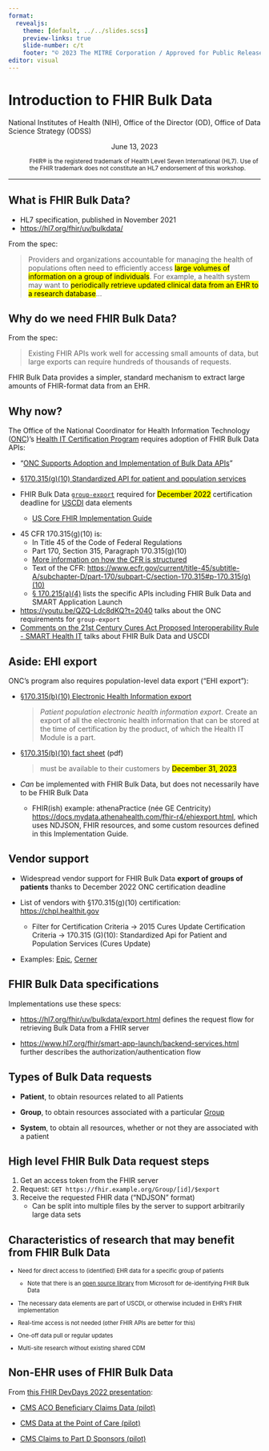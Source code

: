 ```yaml
---
format:
  revealjs:
    theme: [default, ../../slides.scss]
    preview-links: true
    slide-number: c/t
    footer: "© 2023 The MITRE Corporation / Approved for Public Release / Case #23-0966"
editor: visual
---
```


# Introduction to FHIR Bulk Data {background-image="/images/nih_slide_background.png" background-size="100vw 100vh" background-color="#20558A"}

National Institutes of Health (NIH), Office of the Director (OD), Office of Data Science Strategy (ODSS)

<center>June 13, 2023</center>

::: {style="padding-left: 3em;"}
<small>FHIR® is the registered trademark of Health Level Seven International (HL7). Use of the FHIR trademark does not constitute an HL7 endorsement of this workshop.</small>
:::

::: footer
:::

------------------------------------------------------------------------

## What is FHIR Bulk Data?

-   HL7 specification, published in November 2021
-   <https://hl7.org/fhir/uv/bulkdata/>

From the spec:

> Providers and organizations accountable for managing the health of populations often need to efficiently access <mark>large volumes of information on a group of individuals</mark>. For example, a health system may want to <mark>periodically retrieve updated clinical data from an EHR to a research database</mark>...

## Why do we need FHIR Bulk Data?

From the spec:

> Existing FHIR APIs work well for accessing small amounts of data, but large exports can require hundreds of thousands of requests.

FHIR Bulk Data provides a simpler, standard mechanism to extract large amounts of FHIR-format data from an EHR.

## Why now?

The Office of the National Coordinator for Health Information Technology ([ONC](https://www.healthit.gov))'s [Health IT Certification Program](https://www.healthit.gov/topic/certification-ehrs/certification-health-it) requires adoption of FHIR Bulk Data APIs:

-   "[ONC Supports Adoption and Implementation of Bulk Data APIs](https://www.healthit.gov/buzz-blog/health-it/onc-supports-adoption-and-implementation-of-bulk-data-apis)"

-   [§170.315(g)(10) Standardized API for patient and population services](https://www.healthit.gov/test-method/standardized-api-patient-and-population-services)

-   FHIR Bulk Data [`group-export`](https://hl7.org/fhir/uv/bulkdata/OperationDefinition-group-export.html) required for <mark>December 2022</mark> certification deadline for [USCDI](https://www.healthit.gov/isa/united-states-core-data-interoperability-uscdi) data elements

    -   [US Core FHIR Implementation Guide](https://www.hl7.org/fhir/us/core/)

<aside class="notes">

-   45 CFR 170.315(g)(10) is:
    -   In Title 45 of the Code of Federal Regulations
    -   Part 170, Section 315, Paragraph 170.315(g)(10)
    -   [More information on how the CFR is structured](https://www.archives.gov/files/federal-register/tutorial/tutorial_060.pdf)
    -   Text of the CFR: <https://www.ecfr.gov/current/title-45/subtitle-A/subchapter-D/part-170/subpart-C/section-170.315#p-170.315(g)(10)>
    -   [§ 170.215(a)(4)](https://www.law.cornell.edu/cfr/text/45/170.215) lists the specific APIs including FHIR Bulk Data and SMART Application Launch
-   <https://youtu.be/QZQ-Ldc8dKQ?t=2040> talks about the ONC requirements for `group-export`
-   [Comments on the 21st Century Cures Act Proposed Interoperability Rule - SMART Health IT](https://smarthealthit.org/2019/05/final-smart-team-comments-on-the-21st-century-cures-act-interoperability-rule/#) talks about FHIR Bulk Data and USCDI

</aside>

## Aside: EHI export

::: r-fit-text
ONC's program also requires population-level data export ("EHI export"):

-   [§170.315(b)(10) Electronic Health Information export](https://www.healthit.gov/test-method/electronic-health-information-export)

    > *Patient population electronic health information export*. Create an export of all the electronic health information that can be stored at the time of certification by the product, of which the Health IT Module is a part.

-   [§170.315(b)(10) fact sheet](https://www.healthit.gov/sites/default/files/page/2023-02/%28b%29%2810%29_EHI_Export_Factsheet_FINAL.pdf) (pdf)

    > must be available to their customers by <mark>December 31, 2023</mark>

-   *Can* be implemented with FHIR Bulk Data, but does not necessarily have to be FHIR Bulk Data

    -   FHIR(ish) example: athenaPractice (née GE Centricity) <https://docs.mydata.athenahealth.com/fhir-r4/ehiexport.html>, which uses NDJSON, FHIR resources, and some custom resources defined in this Implementation Guide.
:::

## Vendor support

-   Widespread vendor support for FHIR Bulk Data **export of groups of patients** thanks to December 2022 ONC certification deadline

-   List of vendors with §170.315(g)(10) certification: <https://chpl.healthit.gov>

    -   Filter for Certification Criteria → 2015 Cures Update Certification Criteria → 170.315 (G)(10): Standardized Api for Patient and Population Services (Cures Update)

-   Examples: [Epic](https://fhir.epic.com/Documentation?docId=fhir_bulk_data), [Cerner](https://fhir.cerner.com/millennium/bulk-data/)

## FHIR Bulk Data specifications

Implementations use these specs:

-   <https://hl7.org/fhir/uv/bulkdata/export.html> defines the request flow for retrieving Bulk Data from a FHIR server

-   <https://www.hl7.org/fhir/smart-app-launch/backend-services.html> further describes the authorization/authentication flow

## Types of Bulk Data requests

-   **Patient**, to obtain resources related to all Patients

-   **Group**, to obtain resources associated with a particular [Group](https://www.hl7.org/fhir/group.html)

-   **System**, to obtain all resources, whether or not they are associated with a patient

## High level FHIR Bulk Data request steps

1.  Get an access token from the FHIR server
2.  Request: `GET https://fhir.example.org/Group/[id]/$export`
3.  Receive the requested FHIR data ("NDJSON" format)
    -   Can be split into multiple files by the server to support arbitrarily large data sets

## Characteristics of research that may benefit from FHIR Bulk Data

::: {style="font-size: 80%;"}
-   Need for direct access to (identified) EHR data for a specific group of patients

    -   Note that there is an [open source library](https://github.com/microsoft/Tools-for-Health-Data-Anonymization/blob/master/docs/FHIR-anonymization.md) from Microsoft for de-identifying FHIR Bulk Data

-   The necessary data elements are part of USCDI, or otherwise included in EHR's FHIR implementation

-   Real-time access is not needed (other FHIR APIs are better for this)

-   One-off data pull or regular updates

-   Multi-site research without existing shared CDM
:::

## Non-EHR uses of FHIR Bulk Data

From [this FHIR DevDays 2022 presentation](https://docs.google.com/presentation/d/1g0zdzPPjoqouJk8qRXU_ByNdrLE3wbYOE4HloaT3uUE/edit#slide=id.g8c17644f87_23_1146):

-   [CMS ACO Beneficiary Claims Data (pilot)](https://sandbox.bcda.cms.gov/)

-   [CMS Data at the Point of Care (pilot)](https://dpc.cms.gov/)

-   [CMS Claims to Part D Sponsors (pilot)](https://ab2d.cms.gov/)
